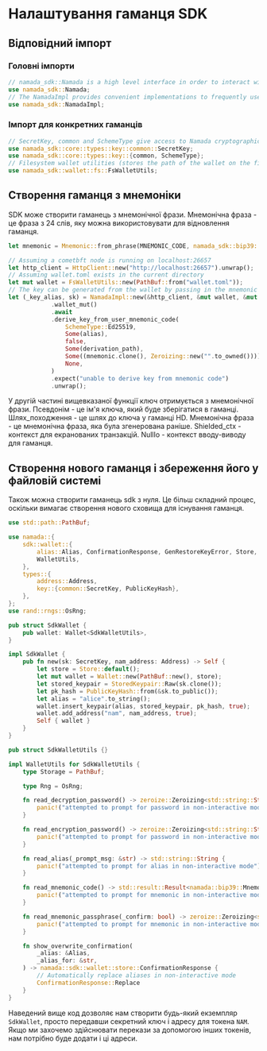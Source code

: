 # Налаштування гаманця SDK

## Відповідний імпорт

### Головні імпорти
```rust
// namada_sdk::Namada is a high level interface in order to interact with the Namada SDK
use namada_sdk::Namada;
// The NamadaImpl provides convenient implementations to frequently used Namada SDK interactons
use namada_sdk::NamadaImpl;
```

### Імпорт для конкретних гаманців

```rust
// SecretKey, common and SchemeType give access to Namada cryptographic keys and their relevant implementations. Namada supports ED25519 and SECP256K1 keys.
use namada_sdk::core::types::key::common::SecretKey;
use namada_sdk::core::types::key::{common, SchemeType};
// Filesystem wallet utilities (stores the path of the wallet on the filesystem)
use namada_sdk::wallet::fs::FsWalletUtils;
```

## Створення гаманця з мнемоніки

SDK може створити гаманець з мнемонічної фрази. Мнемонічна фраза - це фраза з 24 слів, яку можна використовувати для відновлення гаманця. 

```rust
let mnemonic = Mnemonic::from_phrase(MNEMONIC_CODE, namada_sdk::bip39::Language::English)
```

```rust
// Assuming a cometbft node is running on localhost:26657
let http_client = HttpClient::new("http://localhost:26657").unwrap();
// Assuming wallet.toml exists in the current directory
let mut wallet = FsWalletUtils::new(PathBuf::from("wallet.toml"));
// The key can be generated from the wallet by passing in the mnemonic phrase
let (_key_alias, sk) = NamadaImpl::new(&http_client, &mut wallet, &mut shielded_ctx, &NullIo)
            .wallet_mut()
            .await
            .derive_key_from_user_mnemonic_code(
                SchemeType::Ed25519,
                Some(alias),
                false,
                Some(derivation_path),
                Some((mnemonic.clone(), Zeroizing::new("".to_owned()))),
                None,
            )
            .expect("unable to derive key from mnemonic code")
            .unwrap();
```

У другій частині вищевказаної функції ключ отримується з мнемонічної фрази. Псевдонім - це ім'я ключа, який буде зберігатися в гаманці. Шлях_походження - це шлях до ключа у гаманці HD. Мнемонічна фраза - це мнемонічна фраза, яка була згенерована раніше. Shielded_ctx - контекст для екранованих транзакцій. NullIo - контекст вводу-виводу для гаманця.

## Створення нового гаманця і збереження його у файловій системі

Також можна створити гаманець sdk з нуля. Це більш складний процес, оскільки вимагає створення нового сховища для існування гаманця.

```rust
use std::path::PathBuf;

use namada::{
    sdk::wallet::{
        alias::Alias, ConfirmationResponse, GenRestoreKeyError, Store, StoredKeypair, Wallet,
        WalletUtils,
    },
    types::{
        address::Address,
        key::{common::SecretKey, PublicKeyHash},
    },
};
use rand::rngs::OsRng;

pub struct SdkWallet {
    pub wallet: Wallet<SdkWalletUtils>,
}

impl SdkWallet {
    pub fn new(sk: SecretKey, nam_address: Address) -> Self {
        let store = Store::default();
        let mut wallet = Wallet::new(PathBuf::new(), store);
        let stored_keypair = StoredKeypair::Raw(sk.clone());
        let pk_hash = PublicKeyHash::from(&sk.to_public());
        let alias = "alice".to_string();
        wallet.insert_keypair(alias, stored_keypair, pk_hash, true);
        wallet.add_address("nam", nam_address, true);
        Self { wallet }
    }
}

pub struct SdkWalletUtils {}

impl WalletUtils for SdkWalletUtils {
    type Storage = PathBuf;

    type Rng = OsRng;

    fn read_decryption_password() -> zeroize::Zeroizing<std::string::String> {
        panic!("attempted to prompt for password in non-interactive mode");
    }

    fn read_encryption_password() -> zeroize::Zeroizing<std::string::String> {
        panic!("attempted to prompt for password in non-interactive mode");
    }

    fn read_alias(_prompt_msg: &str) -> std::string::String {
        panic!("attempted to prompt for alias in non-interactive mode");
    }

    fn read_mnemonic_code() -> std::result::Result<namada::bip39::Mnemonic, GenRestoreKeyError> {
        panic!("attempted to prompt for mnemonic in non-interactive mode");
    }

    fn read_mnemonic_passphrase(_confirm: bool) -> zeroize::Zeroizing<std::string::String> {
        panic!("attempted to prompt for mnemonic in non-interactive mode");
    }

    fn show_overwrite_confirmation(
        _alias: &Alias,
        _alias_for: &str,
    ) -> namada::sdk::wallet::store::ConfirmationResponse {
        // Automatically replace aliases in non-interactive mode
        ConfirmationResponse::Replace
    }
}
```

Наведений вище код дозволяє нам створити будь-який екземпляр `SdkWallet`, просто передавши секретний ключ і адресу для токена `NAM`. Якщо ми захочемо здійснювати перекази за допомогою інших токенів, нам потрібно буде додати і ці адреси.
